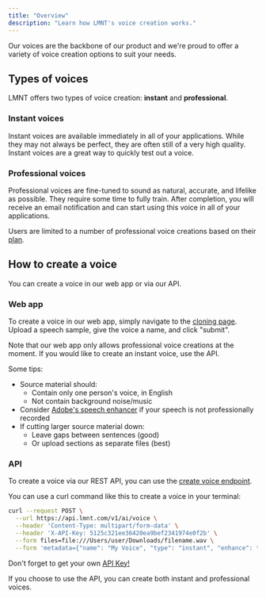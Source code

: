 ```yaml
---
title: "Overview"
description: "Learn how LMNT's voice creation works."
---
```


Our voices are the backbone of our product and we're proud to offer a variety of voice creation options to suit your needs.


## Types of voices
LMNT offers two types of voice creation: **instant** and **professional**.

### Instant voices
Instant voices are available immediately in all of your applications. While they may not always be perfect,
they are often still of a very high quality. Instant voices are a great way to quickly test out a voice.

### Professional voices
Professional voices are fine-tuned to sound as natural, accurate, and lifelike as possible. 
They require some time to fully train. After completion, you will receive an email notification
and can start using this voice in all of your applications.

Users are limited to a number of professional voice creations based on their [plan](https://lmnt.com/pricing/).

## How to create a voice
You can create a voice in our web app or via our API.

### Web app
To create a voice in our web app, simply navigate to the [cloning page](https://app.lmnt.com/clone-a-voice).
Upload a speech sample, give the voice a name, and click "submit". 

Note that our web app only allows professional voice creations at the moment. If you would like to create an instant voice, use the API.

Some tips:
- Source material should:
    - Contain only one person's voice, in English
    - Not contain background noise/music
- Consider [Adobe's speech enhancer](https://podcast.adobe.com/enhance) if your speech is not professionally recorded
- If cutting larger source material down:
    - Leave gaps between sentences (good)
    - Or upload sections as separate files (best)

### API
To create a voice via our REST API, you can use the [create voice endpoint](/api-reference/voice/create-voice).

You can use a curl command like this to create a voice in your terminal:
```bash
curl --request POST \
  --url https://api.lmnt.com/v1/ai/voice \
  --header 'Content-Type: multipart/form-data' \
  --header 'X-API-Key: 5125c321ee36420ea9bef2341974e0f2b' \
  --form files=file:///Users/user/Downloads/filename.wav \
  --form 'metadata={"name": "My Voice", "type": "instant", "enhance": true }'
  ```
<Warning> Don't forget to get your own [API Key!](/api-reference/authentication) </Warning>

If you choose to use the API, you can create both instant and professional voices.
